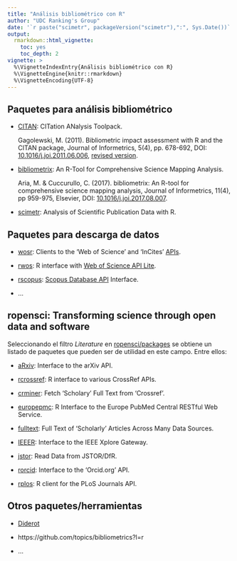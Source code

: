 ```yaml
---
title: "Análisis bibliométrico con R"
author: "UDC Ranking's Group"
date: '`r paste("scimetr", packageVersion("scimetr"),":", Sys.Date())`'
output: 
  rmarkdown::html_vignette:
    toc: yes
    toc_depth: 2
vignette: >
  %\VignetteIndexEntry{Análisis bibliométrico con R}
  %\VignetteEngine{knitr::rmarkdown}
  %\VignetteEncoding{UTF-8}
---
```


## Paquetes para análisis bibliométrico

- [CITAN](https://cran.r-project.org/web/packages/CITAN/index.html):
  CITation ANalysis Toolpack.

    Gagolewski, M. (2011). Bibliometric impact assessment with R and the CITAN package,
    Journal of Informetrics, 5(4), pp. 678-692, 
    DOI: [10.1016/j.joi.2011.06.006](https://doi.org/10.1016/j.joi.2011.06.006),
    [revised version](https://www.gagolewski.com/publications/2011citan.pdf).

- [bibliometrix](http://www.bibliometrix.org): An R-Tool for Comprehensive Science Mapping Analysis.

    Aria, M. & Cuccurullo, C. (2017). bibliometrix: An R-tool for comprehensive science mapping analysis,
    Journal of Informetrics, 11(4), pp 959-975, Elsevier, 
    DOI: [10.1016/j.joi.2017.08.007](https://doi.org/10.1016/j.joi.2017.08.007).

- [scimetr](https://rubenfcasal.github.io/scimetr/index.html): 
  Analysis of Scientific Publication Data with R.


## Paquetes para descarga de datos

- [wosr](https://vt-arc.github.io/wosr/index.html): 
  Clients to the 'Web of Science' and 'InCites' [APIs](https://developer.clarivate.com/apis).

- [rwos](https://github.com/juba/rwos): 
  R interface with [Web of Science API Lite](https://developer.clarivate.com/apis/woslite).

- [rscopus](https://cran.r-project.org/web/packages/rscopus/index.html): 
  [Scopus Database API](https://dev.elsevier.com/sc_apis.html) Interface.

- ...


## ropensci: Transforming science through open data and software

Seleccionando el filtro *Literature* en [ropensci/packages](https://ropensci.org/packages) 
se obtiene un listado de paquetes que pueden ser de utilidad en este campo.
Entre ellos:

- [aRxiv](https://docs.ropensci.org/aRxiv): Interface to the arXiv API.

- [rcrossref](https://docs.ropensci.org/rcrossref): R interface to various CrossRef APIs.

- [crminer](https://docs.ropensci.org/crminer): Fetch 'Scholary' Full Text from 'Crossref'.

- [europepmc](https://ropensci.github.io/europepmc): 
  R Interface to the Europe PubMed Central RESTful Web Service.

- [fulltext](https://ropenscilabs.github.io/fulltext-book): 
  Full Text of 'Scholarly' Articles Across Many Data Sources.

- [IEEER](https://github.com/ropensci/IEEER): Interface to the IEEE Xplore Gateway.
	
- [jstor](https://ropensci.github.io/jstor): Read Data from JSTOR/DfR.

- [rorcid](https://ropensci.github.io/rorcid): Interface to the 'Orcid.org' API.

- [rplos](https://docs.ropensci.org/rplos): R client for the PLoS Journals API.


## Otros paquetes/herramientas

- [Diderot](https://cran.r-project.org/web/packages/Diderot/index.html)

- https://github.com/topics/bibliometrics?l=r

- ...

